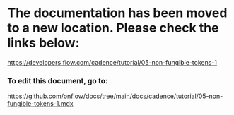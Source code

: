 # The documentation has been moved to a new location. Please check the links below:

https://developers.flow.com/cadence/tutorial/05-non-fungible-tokens-1

### To edit this document, go to:

https://github.com/onflow/docs/tree/main/docs/cadence/tutorial/05-non-fungible-tokens-1.mdx
